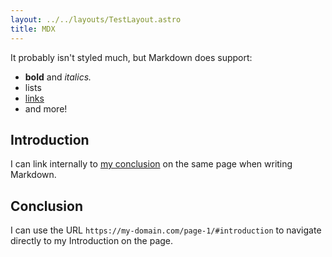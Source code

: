 ```yaml
---
layout: ../../layouts/TestLayout.astro
title: MDX
---
```



It probably isn't styled much, but Markdown does support:

- **bold** and _italics._
- lists
- [links](https://astro.build)
- and more!

## Introduction

I can link internally to [my conclusion](#conclusion) on the same page when writing Markdown.

## Conclusion

I can use the URL `https://my-domain.com/page-1/#introduction` to navigate directly to my Introduction on the page.

<div class="not-prose">
  <Card href="/" title="home" body="Go home" />
</div>
